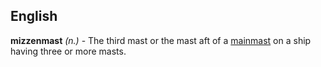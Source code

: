 ==English==

'''mizzenmast''' ''(n.)'' - The third mast or the mast aft of a [[mainmast]] on a ship having three or more masts.